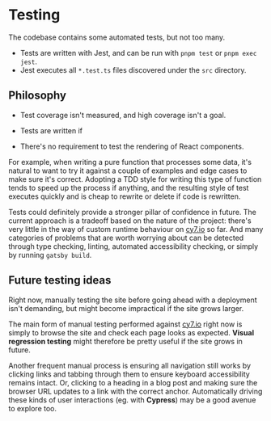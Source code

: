 
<Meta title="Guides / Testing" />

# Testing

The codebase contains some automated tests, but not too many.

* Tests are written with Jest, and can be run with `pnpm test` or `pnpm exec jest`.
* Jest executes all `*.test.ts` files discovered under the `src` directory.

## Philosophy

* Test coverage isn't measured, and high coverage isn't a goal.
* Tests are written if

* There's no requirement to test the rendering of React components.

For example, when writing a pure function that processes some data, it's natural to want to try it against a couple of examples and edge cases to make sure it's correct. Adopting a TDD style for writing this type of function tends to speed up the process if anything, and the resulting style of test executes quickly and is cheap to rewrite or delete if code is rewritten.

Tests could definitely provide a stronger pillar of confidence in future. The current approach is a tradeoff based on the nature of the project: there's very little in the way of custom runtime behaviour on [cy7.io](http://cy7.io) so far. And many categories of problems that are worth worrying about can be detected through type checking, linting, automated accessibility checking, or simply by running `gatsby build`.

## Future testing ideas

Right now, manually testing the site before going ahead with a deployment isn't demanding, but might become impractical if the site grows larger.

The main form of manual testing performed against [cy7.io](http://cy7.io) right now is simply to browse the site and check each page looks as expected. **Visual regression testing** might therefore be pretty useful if the site grows in future.

Another frequent manual process is ensuring all navigation still works by clicking links and tabbing through them to ensure keyboard accessibility remains intact. Or, clicking to a heading in a blog post and making sure the browser URL updates to a link with the correct anchor. Automatically driving these kinds of user interactions (eg. with **Cypress**) may be a good avenue to explore too.
